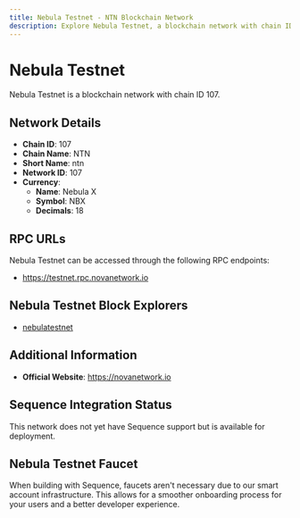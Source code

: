 ```yaml
--- 
title: Nebula Testnet - NTN Blockchain Network
description: Explore Nebula Testnet, a blockchain network with chain ID 107. Learn about its native currency, Nebula X, and how to interact with the network.
---
```


# Nebula Testnet

Nebula Testnet is a blockchain network with chain ID 107.

## Network Details

- **Chain ID**: 107
- **Chain Name**: NTN
- **Short Name**: ntn
- **Network ID**: 107
- **Currency**: 
  - **Name**: Nebula X
  - **Symbol**: NBX
  - **Decimals**: 18

## RPC URLs

Nebula Testnet can be accessed through the following RPC endpoints:

- https://testnet.rpc.novanetwork.io

## Nebula Testnet Block Explorers

- [nebulatestnet](https://explorer.novanetwork.io)

## Additional Information

- **Official Website**: https://novanetwork.io

## Sequence Integration Status

This network does not yet have Sequence support but is available for deployment.

## Nebula Testnet Faucet

When building with Sequence, faucets aren't necessary due to our smart account infrastructure. This allows for a smoother onboarding process for your users and a better developer experience.
